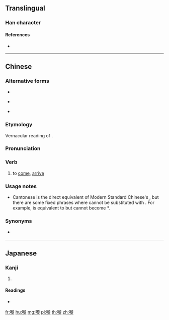 ==Translingual==

===Han character===
{{Han char|rn=30|rad=口|as=15|sn=18|four=|canj=RHHE|ids=⿰口黎}}

====References====
* {{Han ref|kx=0213.110|dkj=04533|hdz=10700.050|uh=569F|ud=22175}}

----

==Chinese==
{{zh-forms}}

===Alternative forms===
* {{zh-l|來}}
* {{qualifier|non-standard}} {{zh-l|黎}}
* {{qualifier|Internet}} {{zh-l|o黎}}

===Etymology===
Vernacular reading of {{zh-l|來}}.

===Pronunciation===
{{zh-pron
|c=lei4,lai4
|cat=v
}}

===Verb===
{{zh-verb}}

# {{label|zh|Cantonese}} to [[come]], [[arrive]]
#: {{zh-usex|我 想 嚟 探 你。|I'd like to come and visit you.|C-GZ|tr=ngo5 soeng2 lei4 taam3 nei5.}}

===Usage notes===
* Cantonese {{lang|zh|嚟}} is the direct equivalent of Modern Standard Chinese's {{zh-l|來}}, but there are some fixed phrases where {{lang|zh|來}} cannot be substituted with {{lang|zh|嚟}}. For example, {{zh-l|出來}} is equivalent to {{zh-l|出嚟}} but {{zh-l|原來如此}} cannot become *{{lang|zh|原嚟如此}}.

===Synonyms===
* {{qualifier|Mandarin|formal Cantonese}} {{zh-l|來}}

----

==Japanese==

===Kanji===
{{ja-kanji|grade=|rs=口15}}

# {{defn|lang=ja|sort=口15}}

====Readings====
* {{ja-readings|on=[[り]] (ri)|kun=}}

[[fr:嚟]]
[[hu:嚟]]
[[mg:嚟]]
[[pl:嚟]]
[[th:嚟]]
[[zh:嚟]]